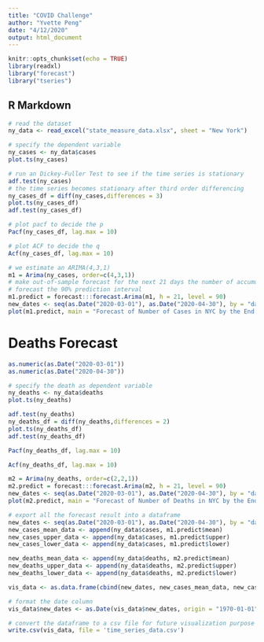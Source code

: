 ```yaml
---
title: "COVID Challenge"
author: "Yvette Peng"
date: "4/12/2020"
output: html_document
---
```


```r
knitr::opts_chunk$set(echo = TRUE)
library(readxl)
library("forecast")
library("tseries") 
```

## R Markdown

```r
# read the dataset
ny_data <- read_excel("state_measure_data.xlsx", sheet = "New York")
```

```r
# specify the dependent variable
ny_cases <- ny_data$cases
plot.ts(ny_cases)		
```

```r
# run an Dickey-Fuller Test to see if the time series is stationary
adf.test(ny_cases)
# the time series becomes stationary after third order differencing
ny_cases_df = diff(ny_cases,differences = 3)	  		
plot.ts(ny_cases_df)								
adf.test(ny_cases_df)							
```

```r
# plot pacf to decide the p
Pacf(ny_cases_df, lag.max = 10)
```
```r
# plot ACF to decide the q
Acf(ny_cases_df, lag.max = 10)	
```

```r
# we estimate an ARIMA(4,3,1)
m1 = Arima(ny_cases, order=c(4,3,1))
# make out-of-sample forecast for the next 21 days the number of accumulative confirmed cases
# forecast the 90% prediction interval
m1.predict = forecast:::forecast.Arima(m1, h = 21, level = 90)
new_dates <- seq(as.Date("2020-03-01"), as.Date("2020-04-30"), by = "day")
plot(m1.predict, main = "Forecast of Number of Cases in NYC by the End of April")
```


# Deaths Forecast
```r
as.numeric(as.Date("2020-03-01"))
as.numeric(as.Date("2020-04-30"))
```

```r
# specify the death as dependent variable
ny_deaths <- ny_data$deaths
plot.ts(ny_deaths)	
```

```r
adf.test(ny_deaths)							
ny_deaths_df = diff(ny_deaths,differences = 2)			
plot.ts(ny_deaths_df)								
adf.test(ny_deaths_df)							
```
```r
Pacf(ny_deaths_df, lag.max = 10)
```

```r
Acf(ny_deaths_df, lag.max = 10)	
```

```r
m2 = Arima(ny_deaths, order=c(2,2,1))
m2.predict = forecast:::forecast.Arima(m2, h = 21, level = 90)
new_dates <- seq(as.Date("2020-03-01"), as.Date("2020-04-30"), by = "day")
plot(m2.predict, main = "Forecast of Number of Deaths in NYC by the End of April")
```


```r
# export all the forecast result into a dataframe
new_dates <- seq(as.Date("2020-03-01"), as.Date("2020-04-30"), by = "day")
new_cases_mean_data <- append(ny_data$cases, m1.predict$mean)
new_cases_upper_data <- append(ny_data$cases, m1.predict$upper)
new_cases_lower_data <- append(ny_data$cases, m1.predict$lower)

new_deaths_mean_data <- append(ny_data$deaths, m2.predict$mean)
new_deaths_upper_data <- append(ny_data$deaths, m2.predict$upper)
new_deaths_lower_data <- append(ny_data$deaths, m2.predict$lower)

vis_data <- as.data.frame(cbind(new_dates, new_cases_mean_data, new_cases_lower_data, new_cases_upper_data, new_deaths_mean_data, new_deaths_upper_data, new_deaths_lower_data))

# format the date column
vis_data$new_dates <- as.Date(vis_data$new_dates, origin = "1970-01-01")
```



```r
# convert the dataframe to a csv file for future visualization purpose
write.csv(vis_data, file = 'time_series_data.csv')
```


